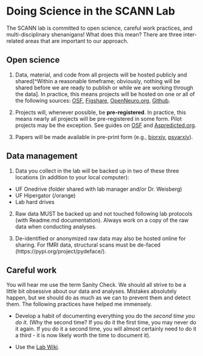 # Doing Science in the SCANN Lab

The SCANN lab is committed to open science, careful work practices, and multi-disciplinary shenanigans! What does this mean? There are three inter-related areas that are important to our approach.

## Open science

1. Data, material, and code from all projects will be hosted publicly and shared[^Within a reasonable timeframe; obviously, nothing will be shared before we are ready to publish or while we are working through the data]. In practice, this means projects will be hosted on one or all of the following sources: [OSF](osf.io), [Figshare](figshare.com), [OpenNeuro.org](OpenNeuro.org), [Github](github.com).

2. Projects will, whenever possible, be **pre-registered**. In practice, this means nearly all projects will be pre-registered in some form. Pilot projects may be the exception. See guides on [OSF](https://osf.io/prereg/) and [Aspredicted.org](aspredicted.org).

3. Papers will be made available in pre-print form (e.g., [biorxiv](biorxiv.org), [psyarxiv](https://psyarxiv.com/)).

## Data management

1. Data you collect in the lab will be backed up in two of these three locations (in addition to your local computer):
  * UF Onedrive (folder shared with lab manager and/or Dr. Weisberg)
  * UF Hipergator (/orange)
  * Lab hard drives

2. Raw data MUST be backed up and not touched following lab protocols (with Readme.md documentation). Always work on a copy of the raw data when conducting analyses.

3. De-identified or anonymized raw data may also be hosted online for sharing. For fMRI data, structural scans must be de-faced (https://pypi.org/project/pydeface/).

## Careful work

You will hear me use the term Sanity Check. We should all strive to be a little bit obsessive about our data and analyses. Mistakes absolutely happen, but we should do as much as we can to prevent them and detect them. The following practices have helped me immensely.

* Develop a habit of documenting everything you do the *second time you do it*. (Why the second time? If you do it the first time, you may never do it again. If you do it a second time, you will almost certainly need to do it a third - it is now likely worth the time to document it).

* Use the [Lab Wiki](https://osf.io/d8ke4/).
